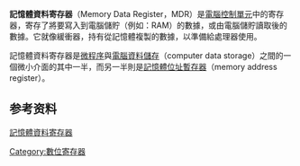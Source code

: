 {{Unreferenced|time=2018-04-20T08:40:13+00:00}}
{{Expand|time=2018-04-20T08:40:13+00:00}} 
'''記憶體資料寄存器'''（Memory Data Register，MDR）是[[電腦|電腦]][[控制單元|控制單元]]中的寄存器，寄存了將要寫入到電腦儲貯（例如：RAM）的數據，或由電腦儲貯讀取後的數據。它就像緩衝器，持有從記憶體複製的數據，以準備給處理器使用。

記憶體資料寄存器是[[微程序|微程序]]與[[電腦資料儲存|電腦資料儲存]]（computer data storage）之間的一個微小介面的其中一半，而另一半則是[[記憶體位址暫存器|記憶體位址暫存器]]（memory address register）。

==参考资料==
[https://www.cnblogs.com/ruanraun/p/RAM.html/ 記憶體資料寄存器]

{{compu-stub}}

[[Category:數位寄存器|Category:數位寄存器]]